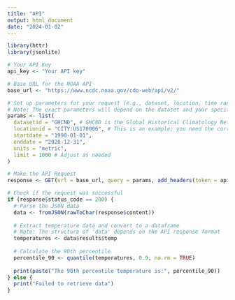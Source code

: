 ```yaml
---
title: "API"
output: html_document
date: "2024-01-02"
---
```


```r
library(httr)
library(jsonlite)

# Your API Key
api_key <- "Your API key"

# Base URL for the NOAA API
base_url <- "https://www.ncdc.noaa.gov/cdo-web/api/v2/"

# Set up parameters for your request (e.g., dataset, location, time range)
# Note: The exact parameters will depend on the dataset and your specific requirements
params <- list(
  datasetid = "GHCND", # GHCND is the Global Historical Climatology Network Daily dataset
  locationid = "CITY:US170006", # This is an example; you need the correct location ID for Chicago
  startdate = "1990-01-01",
  enddate = "2020-12-31",
  units = "metric",
  limit = 1000 # Adjust as needed
)

# Make the API Request
response <- GET(url = base_url, query = params, add_headers(token = api_key))

# Check if the request was successful
if (response$status_code == 200) {
  # Parse the JSON data
  data <- fromJSON(rawToChar(response$content))
  
  # Extract temperature data and convert to a dataframe
  # Note: The structure of 'data' depends on the API response format
  temperatures <- data$results$temp
  
  # Calculate the 90th percentile
  percentile_90 <- quantile(temperatures, 0.9, na.rm = TRUE)
  
  print(paste("The 90th percentile temperature is:", percentile_90))
} else {
  print("Failed to retrieve data")
}

```

